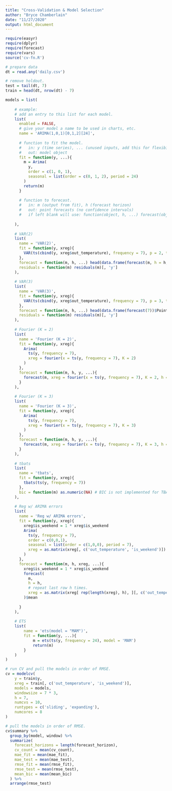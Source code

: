 ```yaml
---
title: "Cross-Validation & Model Selection"
author: "Bryce Chamberlain"
date: "11/27/2020"
output: html_document
---
```


```r
require(easyr)
require(dplyr)
require(forecast)
require(vars)
source('cv-fn.R')
```

```r
# prepare data
dt = read.any('daily.csv')

# remove holdout.
test = tail(dt, 7)
train = head(dt, nrow(dt) - 7)
```

```r
models = list(
    
    # example:
    # add an entry to this list for each model.
    list(
      enabled = FALSE,
      # give your model a name to be used in charts, etc.
      name = 'ARIMA(1,0,1)[0,1,2][24]',
      
      # function to fit the model. 
      #   in: y (time series), ... (unused inputs, add this for flexibility)
      #   out: model object
      fit = function(y, ...){
        m = Arima(
          y,
          order = c(1, 0, 1),
          seasonal = list(order = c(0, 1, 2), period = 24)
        )
        return(m)
      }
      
      # function to forecast.
      #   in: m (output from fit), h (forecast horizon)
      #   out: point forecasts (no confidence intervals)
      #   if left blank will use: function(object, h, ...) forecast(object, h)$mean
      
    ),
  
    # VAR(2)
    list(
      name = 'VAR(2)',
      fit = function(y, xreg){
        VAR(ts(cbind(y, xreg$out_temperature), frequency = 7), p = 2, type = "both", season = 7)
      },
      forecast = function(m, h, ...) head(data.frame(forecast(m, h = h, frequency = 7))$Point.Forecast, h),
      residuals = function(m) residuals(m)[, 'y']
    ),
    
    # VAR(3)
    list(
      name = 'VAR(3)',
      fit = function(y, xreg){
        VAR(ts(cbind(y, xreg$out_temperature), frequency = 7), p = 3, type = "both", season = 7)
      },
      forecast = function(m, h, ...) head(data.frame(forecast(7))$Point.Forecast, h),
      residuals = function(m) residuals(m)[, 'y']
    ),
    
    # Fourier (K = 2)
    list(
      name = 'Fourier (K = 2)',
      fit = function(y, xreg){
        Arima(          
          ts(y, frequency = 7),
          xreg = fourier(x = ts(y, frequency = 7), K = 2)
        )
      },
      forecast = function(m, h, y, ...){
        forecast(m, xreg = fourier(x = ts(y, frequency = 7), K = 2, h = h))$mean
      }
    ),
    
    # Fourier (K = 3)
    list(
      name = 'Fourier (K = 3)',
      fit = function(y, xreg){
        Arima(          
          ts(y, frequency = 7),
          xreg = fourier(x = ts(y, frequency = 7), K = 3)
        )
      },
      forecast = function(m, h, y, ...){
        forecast(m, xreg = fourier(x = ts(y, frequency = 7), K = 3, h = h))$mean
      }
    ),
    
    # tbats
    list(
      name = 'tbats',
      fit = function(y, xreg){
        tbats(ts(y, frequency = 7))
      },
      bic = function(m) as.numeric(NA) # BIC is not implemented for TBATS
    ),
    
    # Reg w/ ARIMA errors
    list(
      name = 'Reg w/ ARIMA errors',
      fit = function(y, xreg){
        xreg$is_weekend = 1 * xreg$is_weekend
        Arima(
          ts(y, frequency = 7),
          order = c(0,0,1),
          seasonal = list(order = c(1,0,0), period = 7),
          xreg = as.matrix(xreg[, c('out_temperature', 'is_weekend')])
        )
      },
      forecast = function(m, h, xreg, ...){
        xreg$is_weekend = 1 * xreg$is_weekend
        forecast(
          m, 
          h = h, 
          # repeat last row h times.
          xreg = as.matrix(xreg[ rep(length(xreg), h), ][, c('out_temperature', 'is_weekend')])
        )$mean
        
      }
    ),
    
    # ETS
    list(
        name = 'ets(model = "MAM")',
        fit = function(y, ...){
            m = ets(ts(y, frequency = 24), model = 'MAM')
            return(m)
        }
    )
)
```

```r
# run CV and pull the models in order of RMSE.
cv = modelcv(
    y = train$y,
    xreg = train[, c('out_temperature', 'is_weekend')],
    models = models,
    windowsize = 7 * 3,
    h = 7,
    numcvs = 10,
    runtypes = c('sliding', 'expanding'),
    numcores = 8
)
```

```r
# pull the models in order of RMSE.
cv$summary %>%
  group_by(model, window) %>% 
  summarize(
    forecast_horizons = length(forecast_horizon),
    cv_count = mean(cv_count),
    mae_fit = mean(mae_fit), 
    mae_test = mean(mae_test), 
    rmse_fit = mean(rmse_fit), 
    rmse_test = mean(rmse_test), 
    mean_bic = mean(mean_bic)
  ) %>%
  arrange(rmse_test)
```